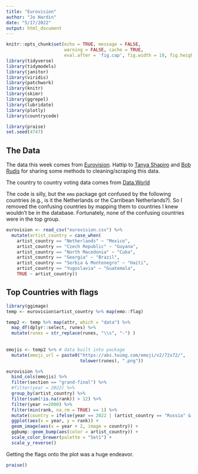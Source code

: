 ```yaml
---
title: "Eurovision"
author: "Jo Hardin"
date: "5/17/2022"
output: html_document
---
```



```r
knitr::opts_chunk$set(echo = TRUE, message = FALSE, 
                      warning = FALSE, cache = TRUE,
                      eval.after = 'fig.cap', fig.width = 10, fig.height = 6)
library(tidyverse)
library(tidymodels)
library(janitor)
library(viridis)
library(patchwork)
library(knitr)
library(skimr)
library(ggrepel)
library(lubridate)
library(plotly)
library(countrycode)

library(praise)
set.seed(4747)
```


## The Data

The data this week comes from [Eurovision](https://eurovision.tv/). Hattip to [Tanya Shapiro](https://github.com/tashapiro/eurovision-contest/blob/main/code/eurovision_scraping.R#L97-L98) and [Bob Rudis](https://twitter.com/hrbrmstr/status/1526299494811422721?s=20&t=1ShDVK93h06QEmNZvGmK0Q) for sharing some methods to cleaning/scraping this data.

The country to country voting data comes from [Data.World](https://data.world/datagraver/eurovision-song-contest-scores-1975-2019)

The code is silly, but the `emo` package got confused by the following countries (e.g., is it the Netherlands or the Carribean Netherlands?).
So I removed the confusing countries by mapping them to countries I knew wouldn't be in the database.
Fortunately, none of the confusing countries were in the top group.


```r
eurovision <- read_csv("eurovision.csv") %>%
  mutate(artist_country = case_when(
    artist_country == "Netherlands" ~ "Mexico", 
    artist_country == "Czech Republic" ~ "Guyana",
    artist_country == "North Macedonia" ~ "Cuba",
    artist_country == "Georgia" ~ "Brazil",
    artist_country == "Serbia & Montenegro" ~ "Haiti",
    artist_country == "Yugoslavia" ~ "Guatemala",
    TRUE ~ artist_country))
```


##  Top Countries **with flags**


```r
library(ggimage)
temp <- eurovision$artist_country %>% map(emo::flag)

temp2 <- temp %>% map(attr, which = "data") %>%
  map_df(dplyr::select, runes) %>%
  mutate(runes = str_replace(runes, "\\s", "-") )
  
  
emojis <- temp2 %>% # data built into package
  mutate(emoji_url = paste0("https://abs.twimg.com/emoji/v2/72x72/", 
                            tolower(runes), ".png")) 

eurovision %>%
  bind_cols(emojis) %>%
  filter(section == "grand-final") %>%
  #filter(year = 2022) %>%
  group_by(artist_country) %>%
  filter(sum(!is.na(rank)) > 12) %>%
  filter(year >=2000) %>%
  filter(min(rank, na.rm = TRUE) == 1) %>%
  mutate(country = ifelse(year == 2022 | (artist_country == "Russia" & year == 2021), emoji_url, NA)) %>%
  ggplot(aes(x = year, y = rank)) + 
  geom_image(aes(x = year + 2, image = country)) +
  ggbump::geom_bump(aes(color = artist_country)) + 
  scale_color_brewer(palette = "Set1") + 
  scale_y_reverse()
```



Getting the flags onto the plot was a huge endeavor.  

```r
praise()
```




